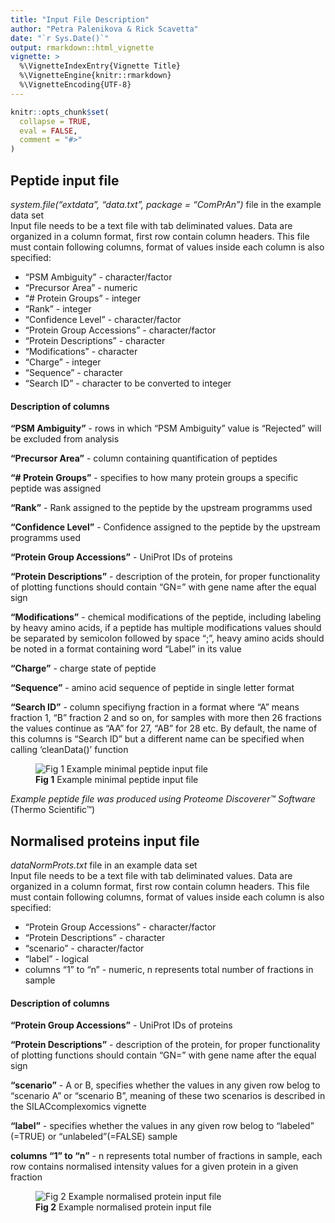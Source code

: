 ```yaml
---
title: "Input File Description"
author: "Petra Palenikova & Rick Scavetta"
date: "`r Sys.Date()`"
output: rmarkdown::html_vignette
vignette: >
  %\VignetteIndexEntry{Vignette Title}
  %\VignetteEngine{knitr::rmarkdown}
  %\VignetteEncoding{UTF-8}
---
```


```r
knitr::opts_chunk$set(
  collapse = TRUE,
  eval = FALSE,
  comment = "#>"
)
```
## Peptide input file
*system.file("extdata", "data.txt", package = "ComPrAn")* file in the example 
data set  
Input file needs to be a text file with tab deliminated values. Data are 
organized in a column format, first row contain column headers. 
This file must contain following columns, format of values inside each column
is also specified:   

* "PSM Ambiguity" - character/factor
* "Precursor Area" - numeric
* "# Protein Groups" - integer
* "Rank" - integer
* "Confidence Level" - character/factor
* "Protein Group Accessions" -  character/factor
* "Protein Descriptions" - character
* "Modifications" - character
* "Charge" - integer
* "Sequence" - character
* "Search ID" - character to be converted to integer

#### Description of columns

**"PSM Ambiguity"** - rows in which "PSM Ambiguity" value is "Rejected" will
be excluded from analysis

**"Precursor Area"** - column containing quantification of peptides 

**"# Protein Groups"** - specifies to how many protein groups a specific peptide 
was assigned

**"Rank"** - Rank assigned to the peptide by the upstream programms used

**"Confidence Level"** - Confidence assigned to the peptide by the upstream 
programms used

**"Protein Group Accessions"** - UniProt IDs of proteins

**"Protein Descriptions"** - description of the protein, for proper 
functionality of plotting functions should contain "GN=" with gene name after 
the equal sign

**"Modifications"** - chemical modifications of the peptide, including labeling
by heavy amino acids, if a peptide has multiple modifications values should be 
separated by semicolon followed by space "; ", heavy amino acids should be noted
in a format containing word "Label" in its value

**"Charge"** - charge state of peptide

**"Sequence"** - amino acid sequence of peptide in single letter format

**"Search ID"** - column specifiyng fraction in a format where "A" means 
fraction 1, "B" fraction 2 and so on, for samples with more then 26 fractions 
the values continue as "AA" for 27, "AB" for 28 etc. By default, the name of 
this columns is "Search ID" but a different name can be specified when calling 'cleanData()' function

![**Fig 1** Example minimal peptide input file](peptideInputFile.png)  

*Example peptide file was produced using Proteome Discoverer™ Software* (Thermo Scientific™)

## Normalised proteins input file
*dataNormProts.txt* file in an example data set  
Input file needs to be a text file with tab deliminated values. Data are 
organized in a column format, first row contain column headers. 
This file must contain following columns, format of values inside each column 
is also specified:   

* "Protein Group Accessions" -  character/factor
* "Protein Descriptions" - character
* "scenario" - character/factor
* "label" - logical
* columns "1" to "n" - numeric, n represents total number of fractions in sample


#### Description of columns

**"Protein Group Accessions"** - UniProt IDs of proteins

**"Protein Descriptions"** - description of the protein, for proper 
functionality of plotting functions should contain "GN=" with gene name after 
the equal sign

**"scenario"** - A or B, specifies whether the values in any given row belog to
"scenario A" or "scenario B", meaning of these two scenarios is described in the SILACcomplexomics vignette

**"label"** - specifies whether the values in any given row belog to "labeled"
(=TRUE) or "unlabeled"(=FALSE) sample

**columns "1" to "n"** - n represents total number of fractions in sample, each row contains normalised intensity values for a given protein in a given fraction

![**Fig 2** Example normalised protein input file](normProtInput.png)
